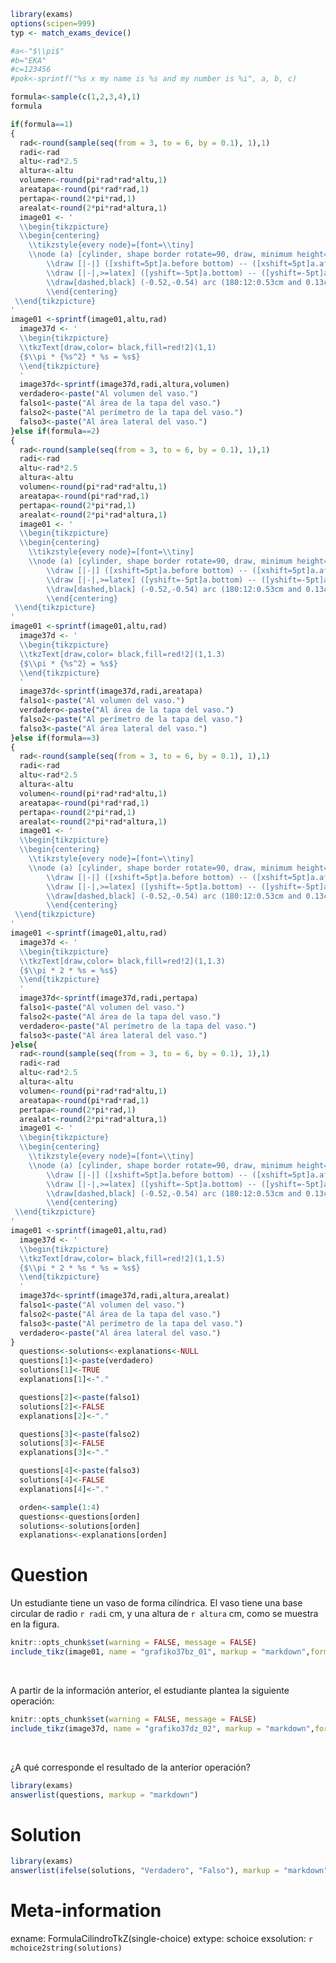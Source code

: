 ```r
library(exams)
options(scipen=999)
typ <- match_exams_device()

#a<-"$\\pi$"
#b="EKA"
#c=123456
#pok<-sprintf("%s x my name is %s and my number is %i", a, b, c)

formula<-sample(c(1,2,3,4),1)
formula

if(formula==1)
{
  rad<-round(sample(seq(from = 3, to = 6, by = 0.1), 1),1)
  radi<-rad
  altu<-rad*2.5
  altura<-altu
  volumen<-round(pi*rad*rad*altu,1)
  areatapa<-round(pi*rad*rad,1)
  pertapa<-round(2*pi*rad,1)
  arealat<-round(2*pi*rad*altura,1)
  image01 <- '
  \\begin{tikzpicture}
  \\begin{centering}
	\\tikzstyle{every node}=[font=\\tiny]	
	\\node (a) [cylinder, shape border rotate=90, draw, minimum height=15mm, minimum width=10.5mm,cylinder uses custom fill,cylinder body fill=blue!40,cylinder end fill=blue!15] {};
		\\draw [|-|] ([xshift=5pt]a.before bottom) -- ([xshift=5pt]a.after top) node [midway, right] {$%s cm$};
		\\draw [|-|,>=latex] ([yshift=-5pt]a.bottom) -- ([yshift=-5pt]a.bottom -| a.before bottom) node [midway, below] {$%s cm$};
		\\draw[dashed,black] (-0.52,-0.54) arc (180:12:0.53cm and 0.13cm);
		\\end{centering}
 \\end{tikzpicture}
'
image01 <-sprintf(image01,altu,rad)
  image37d <- '
  \\begin{tikzpicture}
  \\tkzText[draw,color= black,fill=red!2](1,1) 
  {$\\pi * {%s^2} * %s = %s$}
  \\end{tikzpicture}
  '
  image37d<-sprintf(image37d,radi,altura,volumen)
  verdadero<-paste("Al volumen del vaso.")
  falso1<-paste("Al área de la tapa del vaso.")
  falso2<-paste("Al perímetro de la tapa del vaso.")
  falso3<-paste("Al área lateral del vaso.")
}else if(formula==2)
{
  rad<-round(sample(seq(from = 3, to = 6, by = 0.1), 1),1)
  radi<-rad
  altu<-rad*2.5
  altura<-altu
  volumen<-round(pi*rad*rad*altu,1)
  areatapa<-round(pi*rad*rad,1)
  pertapa<-round(2*pi*rad,1)
  arealat<-round(2*pi*rad*altura,1)
  image01 <- '
  \\begin{tikzpicture}
  \\begin{centering}
	\\tikzstyle{every node}=[font=\\tiny]	
	\\node (a) [cylinder, shape border rotate=90, draw, minimum height=15mm, minimum width=10.5mm,cylinder uses custom fill,cylinder body fill=blue!40,cylinder end fill=blue!15] {};
		\\draw [|-|] ([xshift=5pt]a.before bottom) -- ([xshift=5pt]a.after top) node [midway, right] {$%s cm$};
		\\draw [|-|,>=latex] ([yshift=-5pt]a.bottom) -- ([yshift=-5pt]a.bottom -| a.before bottom) node [midway, below] {$%s cm$};
		\\draw[dashed,black] (-0.52,-0.54) arc (180:12:0.53cm and 0.13cm);
		\\end{centering}
 \\end{tikzpicture}
'
image01 <-sprintf(image01,altu,rad)
  image37d <- '
  \\begin{tikzpicture}	
  \\tkzText[draw,color= black,fill=red!2](1,1.3) 
  {$\\pi * {%s^2} = %s$}
  \\end{tikzpicture}	
  '
  image37d<-sprintf(image37d,radi,areatapa)
  falso1<-paste("Al volumen del vaso.")
  verdadero<-paste("Al área de la tapa del vaso.")
  falso2<-paste("Al perímetro de la tapa del vaso.")
  falso3<-paste("Al área lateral del vaso.")
}else if(formula==3)
{
  rad<-round(sample(seq(from = 3, to = 6, by = 0.1), 1),1)
  radi<-rad
  altu<-rad*2.5
  altura<-altu
  volumen<-round(pi*rad*rad*altu,1)
  areatapa<-round(pi*rad*rad,1)
  pertapa<-round(2*pi*rad,1)
  arealat<-round(2*pi*rad*altura,1)
  image01 <- '
  \\begin{tikzpicture}
  \\begin{centering}
	\\tikzstyle{every node}=[font=\\tiny]	
	\\node (a) [cylinder, shape border rotate=90, draw, minimum height=15mm, minimum width=10.5mm,cylinder uses custom fill,cylinder body fill=blue!40,cylinder end fill=blue!15] {};
		\\draw [|-|] ([xshift=5pt]a.before bottom) -- ([xshift=5pt]a.after top) node [midway, right] {$%s cm$};
		\\draw [|-|,>=latex] ([yshift=-5pt]a.bottom) -- ([yshift=-5pt]a.bottom -| a.before bottom) node [midway, below] {$%s cm$};
		\\draw[dashed,black] (-0.52,-0.54) arc (180:12:0.53cm and 0.13cm);
		\\end{centering}
 \\end{tikzpicture}
'
image01 <-sprintf(image01,altu,rad)
  image37d <- '
  \\begin{tikzpicture}	
  \\tkzText[draw,color= black,fill=red!2](1,1.3) 
  {$\\pi * 2 * %s = %s$}
  \\end{tikzpicture}	
  '
  image37d<-sprintf(image37d,radi,pertapa)
  falso1<-paste("Al volumen del vaso.")
  falso2<-paste("Al área de la tapa del vaso.")
  verdadero<-paste("Al perímetro de la tapa del vaso.")
  falso3<-paste("Al área lateral del vaso.")
}else{
  rad<-round(sample(seq(from = 3, to = 6, by = 0.1), 1),1)
  radi<-rad
  altu<-rad*2.5
  altura<-altu
  volumen<-round(pi*rad*rad*altu,1)
  areatapa<-round(pi*rad*rad,1)
  pertapa<-round(2*pi*rad,1)
  arealat<-round(2*pi*rad*altura,1)
  image01 <- '
  \\begin{tikzpicture}
  \\begin{centering}
	\\tikzstyle{every node}=[font=\\tiny]	
	\\node (a) [cylinder, shape border rotate=90, draw, minimum height=15mm, minimum width=10.5mm,cylinder uses custom fill,cylinder body fill=blue!40,cylinder end fill=blue!15] {};
		\\draw [|-|] ([xshift=5pt]a.before bottom) -- ([xshift=5pt]a.after top) node [midway, right] {$%s cm$};
		\\draw [|-|,>=latex] ([yshift=-5pt]a.bottom) -- ([yshift=-5pt]a.bottom -| a.before bottom) node [midway, below] {$%s cm$};
		\\draw[dashed,black] (-0.52,-0.54) arc (180:12:0.53cm and 0.13cm);
		\\end{centering}
 \\end{tikzpicture}
'
image01 <-sprintf(image01,altu,rad)
  image37d <- '
  \\begin{tikzpicture}	
  \\tkzText[draw,color= black,fill=red!2](1,1.5) 
  {$\\pi * 2 * %s * %s = %s$}
  \\end{tikzpicture}	
  '
  image37d<-sprintf(image37d,radi,altura,arealat)
  falso1<-paste("Al volumen del vaso.")
  falso2<-paste("Al área de la tapa del vaso.")
  falso3<-paste("Al perímetro de la tapa del vaso.")
  verdadero<-paste("Al área lateral del vaso.")
}
  questions<-solutions<-explanations<-NULL
  questions[1]<-paste(verdadero)
  solutions[1]<-TRUE
  explanations[1]<-"."

  questions[2]<-paste(falso1)
  solutions[2]<-FALSE
  explanations[2]<-"."

  questions[3]<-paste(falso2)
  solutions[3]<-FALSE
  explanations[3]<-"."

  questions[4]<-paste(falso3)
  solutions[4]<-FALSE
  explanations[4]<-"."

  orden<-sample(1:4)
  questions<-questions[orden]
  solutions<-solutions[orden]
  explanations<-explanations[orden]
```

Question
========
Un estudiante tiene un vaso de forma cilíndrica. El vaso tiene una base circular de radio `r radi` cm, y una altura de `r altura` cm, como se muestra en la figura.
\

```r
knitr::opts_chunk$set(warning = FALSE, message = FALSE) 
include_tikz(image01, name = "grafiko37bz_01", markup = "markdown",format = typ, library = c("shapes.geometric", "babel","arrows"), packages=c("tikz","xcolor"),width = "4cm")
```
\

A partir de la información anterior, el estudiante plantea la siguiente operación:
\

```r
knitr::opts_chunk$set(warning = FALSE, message = FALSE) 
include_tikz(image37d, name = "grafiko37dz_02", markup = "markdown",format = typ, library = c("shapes.geometric", "babel","arrows"), packages=c("tikz","tkz-fct","graphicx"),width = "3.5cm")
```
\

¿A qué corresponde el resultado de la anterior operación?

```r
library(exams)
answerlist(questions, markup = "markdown")
```

Solution
========
```r
library(exams)
answerlist(ifelse(solutions, "Verdadero", "Falso"), markup = "markdown")
```

Meta-information
================
exname: FormulaCilindroTkZ(single-choice)
extype: schoice
exsolution: `r mchoice2string(solutions)`
